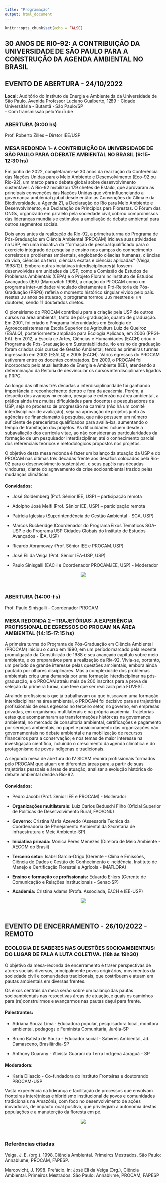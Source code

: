 ```yaml
---
title: "Programação"
output: html_document
---
```


```r
knitr::opts_chunk$set(echo = FALSE)
```

<link rel="stylesheet" href="https://cdn.jsdelivr.net/gh/jpswalsh/academicons@1/css/academicons.min.css">

## **30 ANOS DE RIO-92: A CONTRIBUIÇÃO DA UNIVERSIDADE DE SÃO PAULO PARA A CONSTRUÇÃO DA AGENDA AMBIENTAL NO BRASIL**



## **EVENTO DE ABERTURA - 24/10/2022**

**Local:** Auditório do Instituto de Energia e Ambiente da da Universidade de São Paulo. Avenida Professor Luciano Gualberto, 1289 - Cidade Universitária - Butantã - São Paulo/SP\
- Com transmissão pelo YouTube

### **ABERTURA (9:00 hs)**

Prof. Roberto Zilles -- Diretor IEE/USP



###  **MESA REDONDA 1-- A CONTRIBUIÇÃO DA UNIVERSIDADE DE SÃO PAULO PARA O DEBATE AMBIENTAL NO BRASIL (9:15-12:30 hs)** {#mesa-redonda-1}

Em junho de 2022, completaram-se 30 anos da realização da Conferência das Nações Unidas para o Meio Ambiente e Desenvolvimento (Eco-92 ou Rio-92), um marco para o debate global sobre desenvolvimento sustentável. A Rio-92 mobilizou 179 chefes de Estado, que aprovaram as principais convenções das Nações Unidas que vêm influenciando a governança ambiental global desde então: as Convenções do Clima e da Biodiversidade, a Agenda 21, a Declaração do Rio para Meio Ambiente e Desenvolvimento, e a Declaração de Princípios para Florestas. O Fórum das ONGs, organizado em paralelo pela sociedade civil, cobrou compromissos das lideranças mundiais e estimulou a ampliação do debate ambiental para outros segmentos sociais.

Dois anos antes da realização da Rio-92, a primeira turma do Programa de Pós-Graduação em Ciência Ambiental (PROCAM) iniciava suas atividades na USP, em uma iniciativa da "formação de pessoal qualificado para o exercício integrado de pesquisa e ensino nos campos do conhecimento correlatos a problemas ambientais, englobando ciências humanas, ciências da vida, ciências da terra, ciências exatas e ciências aplicadas" (Veiga, 1998:12). Embora outras inciativas interdisciplinares já fossem desenvolvidas em unidades da USP, como a Comissão de Estudos de Problemas Ambientais (CEPA) e o Projeto Floram no Instituto de Estudos Avançados (IEA) (Marcovitch 1998), a criação do PROCAM como um programa inter-unidades vinculado diretamente à Pró-Reitoria de Pós-Graduação (PRPG) refletia o momento histórico singular vivido pelo país. Nestes 30 anos de atuação, o programa formou 335 mestres e 114 doutores, sendo 11 doutorados diretos.

O pioneirismo do PROCAM contribuiu para a criação pela USP de outros cursos na área ambiental, tanto de pós-graduação, quanto de graduação. Em 2001, foi criado o Programa Interunidades em Ecologia de Agroecossistemas na Escola Superior de Agricultura Luiz de Queiroz (ESALQ), posteriormente ampliado para Ecologia Aplicada, em 2006 (PPGI-EA). Em 2012, a Escola de Artes, Ciências e Humanidades (EACH) criou o Programa de Pós-Graduação em Sustentabilidade. No ensino de graduação foram criados dois cursos de Gestão Ambiental, tendo as primeiras turmas ingressado em 2002 (ESALQ) e 2005 (EACH). Vários egressos do PROCAM estiveram entre os docentes contratados. Em 2009, o PROCAM foi incorporado pelo atual Instituto de Energia e Ambiente (IEE), atendendo a determinação da Reitoria de desvincular os cursos interdisciplinares ligados à PRPG.

Ao longo das últimas três décadas a interdisciplinaridade foi ganhando importância e reconhecimento dentro e fora da academia. Porém, a despeito dos avanços no ensino, pesquisa e extensão na área ambiental, a prática ainda traz muitas dificuldades para docentes e pesquisadores da USP, seja no processo de progressão na carreira (não há um comitê interdisciplinar de avaliação), seja na aprovação de projetos junto às agências de financiamento à pesquisa, que não possuem um número suficiente de pareceristas qualificados para avaliá-los, aumentando o tempo de tramitação dos projetos. As dificuldades incluem desde a subavaliação dos curricula vitae, ao não considerar as particularidades da formação de um pesquisador interdisciplinar, até o conhecimento parcial dos referenciais teóricos e metodológicos propostos nos projetos.

O objetivo desta mesa redonda é fazer um balanço da atuação da USP e do PROCAM nas últimas três décadas frente aos desafios colocados pela Rio-92 para o desenvolvimento sustentável, e seus papéis nas décadas vindouras, diante do agravamento da crise socioambiental trazido pelas mudanças climáticas.

#### Convidados:

-   José Goldemberg (Prof. Sênior IEE, USP) -- participação remota

-   Adolpho José Melfi (Prof. Sênior IEE, USP) -- participação remota

-   Patrícia Iglesias (Superintendência de Gestão Ambiental - SGA, USP)

-   Marcos Buckeridge (Coordenador do Programa Eixos Temáticos SGA-USP e do Programa USP Cidades Globais do Instituto de Estudos Avançados - IEA, USP)

-   Ricardo Abramovay (Prof. Sênior IEE e PROCAM, USP)

-   José Eli da Veiga (Prof. Sênior IEA-USP, USP)

-   Paulo Sinisgalli (EACH e Coordenador PROCAM/IEE, USP) - Moderador

<center>![](https://sicam.com.br/img/mesa-redonda-1.png)</center>

<br>

### **ABERTURA (14:00-hs)**

Prof. Paulo Sinisgalli -- Coordenador PROCAM

### **MESA REDONDA 2 -- TRAJETÓRIAS: A EXPERIÊNCIA PROFISSIONAL DE EGRESSOS DO PROCAM NA ÁREA AMBIENTAL (14:15-17:15 hs)** {#mesa-redonda-2}

A primeira turma do Programa de Pós-Graduação em Ciência Ambiental (PROCAM) iniciou o curso em 1990, em um período marcado pela recente promulgação da Constituição de 1988 e seu avançado capítulo sobre meio ambiente, e os preparativos para a realização da Rio-92. Vivia-se, portanto, um período de grande interesse pelas questões ambientais, embora ainda pautado por olhares disciplinares. Mas a complexidade dos problemas ambientais criou uma demanda por uma formação interdisciplinar na pós-graduação, e o PROCAM atraiu mais de 200 inscritos para a prova de seleção da primeira turma, que teve que ser realizada pela FUVEST.

Atraindo profissionais que já trabalhavam ou que buscavam uma formação interdisciplinar na área ambiental, o PROCAM foi decisivo para as trajetórias profissionais de seus egressos no terceiro setor, no governo, em empresas privadas, em organismos multilaterais e na própria academia. Trajetórias estas que acompanharam as transformações históricas na governança ambiental; no mercado de consultoria ambiental, certificações e pagamento por serviços ambientais; no papel e posicionamento das organizações não governamentais no debate ambiental e na mobilização de recursos financeiros para a conservação; e nos temas de maior interesse na investigação científica, incluindo o crescimento da agenda climática e do protagonismo de povos indígenas e tradicionais.

A segunda mesa de abertura do IV SICAM reunirá profissionais formados pelo PROCAM que atuam em diferentes áreas para, a partir de suas trajetórias pessoais e áreas de atuação, analisar a evolução histórica do debate ambiental desde a Rio-92.

#### Convidados:

-   Pedro Jacobi (Prof. Sênior IEE e PROCAM) - Moderador

-   **Organizações multilaterais:** Luiz Carlos Beduschi Filho (Oficial Superior de Políticas de Desenvolvimento Rural, FAO/ONU)

-   **Governo:** Cristina Maria Azevedo (Assessoria Técnica da Coordenadoria de Planejamento Ambiental da Secretaria de Infraestrutura e Meio Ambiente-SP)

-   **Iniciativa privada:** Monica Peres Menezes (Diretora de Meio Ambiente - AECOM do Brasil)

-   **Terceiro setor:** Isabel Garcia-Drigo (Gerente - Clima e Emissões, Ciência de Dados e Gestão do Conhecimento e Incidência, Instituto de Manejo e Certificação Florestal e Agrícola - IMAFLORA)

-   **Ensino e formação de profissionais:** Eduardo Ehlers (Gerente de Comunicação e Relações Institucionais - Senac-SP)

-   **Academia:** Cristina Adams (Profa. Associada, EACH e IEE-USP)

<center>![](https://sicam.com.br/img/mesa-redonda-2.jpeg)</center>

<br>

## **EVENTO DE ENCERRAMENTO - 26/10/2022 - REMOTO** {#encerramento}

### **ECOLOGIA DE SABERES NAS QUESTÕES SOCIOAMBIENTAIS: DO LUGAR DE FALA A LUTA COLETIVA. (18h às 19h30)**

O objetivo da mesa-redonda de encerramento é trazer perspectivas de atores sociais diversos, principalmente povos originários, movimentos da sociedade civil e comunidades tradicionais, que contribuem e atuam em pautas ambientais em diversas frentes.

Os eixos centrais da mesa serão sobre um balanço das pautas socioambientais nas respectivas áreas de atuação, e quais os caminhos para (re)construirmos e avançarmos nas pautas daqui para frente.

#### Palestrantes:

-   Adriana Souza Lima - Educadora popular, pesquisadora local, monitora ambiental, pedagoga e Feminista Comunitária, Juréia-SP

-   Bruno Batista de Souza - Educador social - Saberes Ambiental, Jd. Damasceno, Brasilândia-SP

-   Anthony Guarany - Ativista Guarani da Terra Indígena Jaraguá - SP

#### Moderadora:

-   Karla Dilascio - Co-fundadora do Instituto Fronteiras e doutorando PROCAM-USP

Vasta experiência na liderança e facilitação de processos que envolvam fronteiras interétnicas e hibridismo institucional de povos e comunidades tradicionais na Amazônia, com foco no desenvolvimento de ações inovadoras, de impacto local positivo, que privilegiam a autonomia destas populações e a manutenção da floresta em pé.


<center>
![](https://sicam.com.br/img/encerramento.jpg)
</center>
<br>

### **Referências citadas:**

Veiga, J. E. (org.). 1998. Ciência Ambiental. Primeiros Mestrados. São Paulo: Annablume, PROCAM, FAPESP.

Marcovicht, J. 1998. Prefácio. In: José Eli da Veiga (Org.), Ciência Ambiental. Primeiros Mestrados. São Paulo: Annablume, PROCAM, FAPESP
